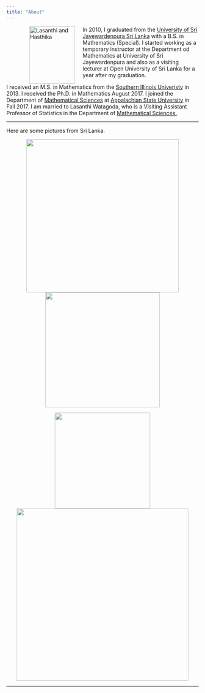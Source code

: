```yaml
---
title: "About"
---
```



<figure>

<img src="./images/lasNhas.jpg" alt="Lasanthi and Hasthika" align="left" hspace="20" style="width:120px;height:150px;">
</figure>


In 2010, I graduated from the [University of Sri Jayewardenpura Sri Lanka](http://www.sjp.ac.lk/) with a B.S. in Mathematics (Special).  I started working as a temporary instructor at the Department od Mathematics at University of Sri Jayewardenpura and also as a visiting lecturer at Open University of Sri Lanka for a year after my graduation.

I received an M.S. in Mathematics from the [Southern Illinois Univeristy](http://www.siu.edu) in 2013. I received the Ph.D. in Mathematics August 2017.  I joined the Department of [Mathematical Sciences](http://www.mathsci.appstate.edu) at [Appalachian State University](http://appstate.edu) in Fall 2017. I am married to Lasanthi Watagoda, who is a Visiting Assistant Professor of Statistics in the Department of [Mathematical Sciences.](http://www.mathsci.appstate.edu).

---

Here are some pictures from Sri Lanka.

<div style="text-align:center">
<p float="center">
  <img src="./images/SL1.jpg" width="400" />
  <img src="./images/SL3.jpg" width="300" /> 

</p>
</div>

<div style="text-align:center">
<p float="center">
  <img src="./images/SL2.png" width="250" />
  <img src="./images/SL4.jpg" width="450" /> 

</p>
</div>

* * * 
